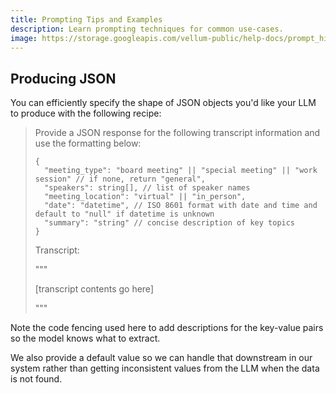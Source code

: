 ```yaml
---
title: Prompting Tips and Examples
description: Learn prompting techniques for common use-cases.
image: https://storage.googleapis.com/vellum-public/help-docs/prompt_history.png
---
```


## Producing JSON

You can efficiently specify the shape of JSON objects you'd like your LLM to produce with the following recipe:

> Provide a JSON response for the following transcript information and use the formatting
> below:
>
> ```
> {
>   "meeting_type": "board meeting" || "special meeting" || "work session" // if none, return "general",
>   "speakers": string[], // list of speaker names
>   "meeting_location": "virtual" || "in_person",
>   "date": "datetime", // ISO 8601 format with date and time and default to "null" if datetime is unknown
>   "summary": "string" // concise description of key topics
> }
> ```
>
> Transcript:
>
> """
>
> [transcript contents go here]
>
> """

Note the code fencing used here to add descriptions for the key-value pairs so the model knows what to extract.

We also provide a default value so we can handle that downstream in our system rather than getting inconsistent values from the LLM when the data is not found.
